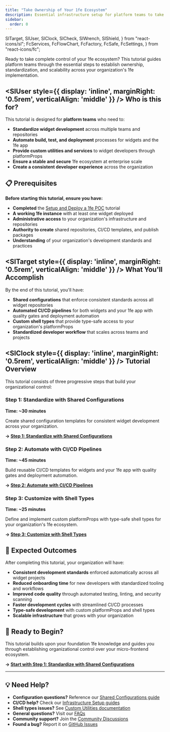```yaml
---
title: "Take Ownership of Your 1fe Ecosystem"
description: Essential infrastructure setup for platform teams to take full control of their 1fe ecosystem with shared configurations, CI/CD, and custom shell types
sidebar:
  order: 0
---
```


  SlTarget,
  SlUser,
  SlClock,
  SlCheck,
  SlWrench,
  SlShield,
} from "react-icons/sl";
  FcServices,
  FcFlowChart,
  FcFactory,
  FcSafe,
  FcSettings,
} from "react-icons/fc";

Ready to take complete control of your 1fe ecosystem? This tutorial guides platform teams through the essential steps to establish ownership, standardization, and scalability across your organization's 1fe implementation.

## <SlUser style={{ display: 'inline', marginRight: '0.5rem', verticalAlign: 'middle' }} /> Who is this for?

This tutorial is designed for **platform teams** who need to:

<div class="prose">

- **Standardize widget development** across multiple teams and repositories
- **Automate build, test, and deployment** processes for widgets and the 1fe app
- **Provide custom utilities and services** to widget developers through platformProps
- **Ensure a stable and secure** 1fe ecosystem at enterprise scale
- **Create a consistent developer experience** across the organization

</div>

## 📋 Prerequisites

**Before starting this tutorial, ensure you have:**

<div class="prose">

- **Completed** the [Setup and Deploy a 1fe POC](/tutorials/setup-and-deploy-1fe-poc/) tutorial
- **A working 1fe instance** with at least one widget deployed
- **Administrative access** to your organization's infrastructure and repositories
- **Authority to create** shared repositories, CI/CD templates, and publish packages
- **Understanding** of your organization's development standards and practices

</div>

## <SlTarget style={{ display: 'inline', marginRight: '0.5rem', verticalAlign: 'middle' }} /> What You'll Accomplish

By the end of this tutorial, you'll have:

<div class="prose">

- **Shared configurations** that enforce consistent standards across all widget repositories
- **Automated CI/CD pipelines** for both widgets and your 1fe app with quality gates and deployment automation
- **Custom shell types** that provide type-safe access to your organization's platformProps
- **Standardized developer workflow** that scales across teams and projects

</div>

## <SlClock style={{ display: 'inline', marginRight: '0.5rem', verticalAlign: 'middle' }} /> Tutorial Overview

This tutorial consists of three progressive steps that build your organizational control:

### Step 1: Standardize with Shared Configurations

**Time: ~30 minutes**

Create shared configuration templates for consistent widget development across your organization.

**→ [Step 1: Standardize with Shared Configurations](/tutorials/take-ownership/shared-configurations/)**

### Step 2: Automate with CI/CD Pipelines

**Time: ~45 minutes**

Build reusable CI/CD templates for widgets and your 1fe app with quality gates and deployment automation.

**→ [Step 2: Automate with CI/CD Pipelines](/tutorials/take-ownership/ci-cd-pipelines/)**

### Step 3: Customize with Shell Types

**Time: ~25 minutes**

Define and implement custom platformProps with type-safe shell types for your organization's 1fe ecosystem.

**→ [Step 3: Customize with Shell Types](/tutorials/take-ownership/custom-shell-types/)**

## 🎯 Expected Outcomes

After completing this tutorial, your organization will have:

<div class="prose">

- **Consistent development standards** enforced automatically across all widget projects
- **Reduced onboarding time** for new developers with standardized tooling and workflows
- **Improved code quality** through automated testing, linting, and security scanning
- **Faster development cycles** with streamlined CI/CD processes
- **Type-safe development** with custom platformProps and shell types
- **Scalable infrastructure** that grows with your organization

</div>

## 🚀 Ready to Begin?

This tutorial builds upon your foundation 1fe knowledge and guides you through establishing organizational control over your micro-frontend ecosystem.

**→ [Start with Step 1: Standardize with Shared Configurations](/tutorials/take-ownership/shared-configurations/)**

---

## 💡 Need Help?

<div class="prose">

- **Configuration questions?** Reference our [Shared Configurations guide](/learning/shared-configurations/)
- **CI/CD help?** Check our [Infrastructure Setup guides](/how-to-guides/infrastructure-setup/)
- **Shell types issues?** See [Custom Utilities documentation](/how-to-guides/custom-utilities/)
- **General questions?** Visit our [FAQs](/learning/faqs/)
- **Community support?** Join the [Community Discussions](https://github.com/docusign/1fe/discussions)
- **Found a bug?** Report it on [GitHub Issues](https://github.com/docusign/1fe/issues)

</div>
